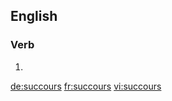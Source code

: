 ==English==

===Verb===
{{head|en|verb form}}

# {{en-third-person singular of|succour}}

[[de:succours]]
[[fr:succours]]
[[vi:succours]]